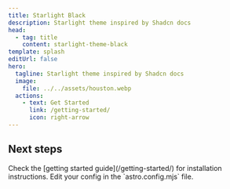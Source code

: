 ```yaml
---
title: Starlight Black
description: Starlight theme inspired by Shadcn docs
head:
  - tag: title
    content: starlight-theme-black
template: splash
editUrl: false
hero:
  tagline: Starlight theme inspired by Shadcn docs
  image:
    file: ../../assets/houston.webp
  actions:
    - text: Get Started
      link: /getting-started/
      icon: right-arrow
---
```




<ContainerSection>

## Next steps

<CardGrid stagger>
  <Card title="Install the plugin" icon="puzzle">
    Check the [getting started guide](/getting-started/) for installation instructions.
  </Card>
  <Card title="Configure the plugin" icon="setting">
    Edit your config in the `astro.config.mjs` file.
  </Card>
</CardGrid>

</ContainerSection>

